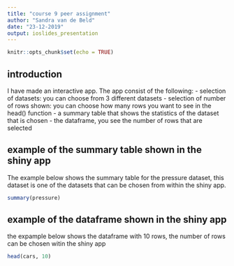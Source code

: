 ---
title: "course 9 peer assignment"
author: "Sandra van de Beld"
date: "23-12-2019"
output: ioslides_presentation
---

```{r setup, include=FALSE}
knitr::opts_chunk$set(echo = TRUE)
```


## introduction
I have made an interactive app. 
The app consist of the following: 
- selection of datasets: you can choose from 3 different datasets
- selection of number of rows shown: you can choose how many rows you want to see in the head() function
- a summary table that shows the statistics of the dataset that is chosen
- the dataframe, you see the number of rows that are selected


## example of the summary table shown in the shiny app
The example below shows the summary table for the pressure dataset, this dataset is one of the datasets that can be chosen from within the shiny app. 

```{r}
summary(pressure)
```

## example of the dataframe shown in the shiny app
the expample below shows the dataframe with 10 rows, the number of rows can be chosen witin the shiny app

```{r pressure, echo=TRUE}
head(cars, 10)
```

